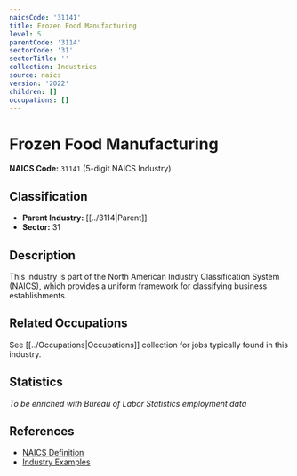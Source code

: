 ```yaml
---
naicsCode: '31141'
title: Frozen Food Manufacturing
level: 5
parentCode: '3114'
sectorCode: '31'
sectorTitle: ''
collection: Industries
source: naics
version: '2022'
children: []
occupations: []
---
```

# Frozen Food Manufacturing

**NAICS Code:** `31141` (5-digit NAICS Industry)

## Classification

- **Parent Industry:** [[../3114|Parent]]
- **Sector:** 31

## Description

This industry is part of the North American Industry Classification System (NAICS), which provides a uniform framework for classifying business establishments.

## Related Occupations

See [[../Occupations|Occupations]] collection for jobs typically found in this industry.

## Statistics

*To be enriched with Bureau of Labor Statistics employment data*

## References

- [NAICS Definition](https://www.census.gov/naics/)
- [Industry Examples](https://www.census.gov/naics/2022NAICS/)
